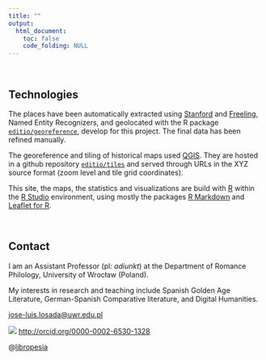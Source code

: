 ```yaml
---
title: ""
output: 
  html_document:
    toc: false
    code_folding: NULL
---
```

<br/>

## Technologies 

The places have been automatically extracted using [Stanford](https://nlp.stanford.edu/software/CRF-NER.html) and [Freeling](http://nlp.lsi.upc.edu/freeling), Named Entity Recognizers, and geolocated with the R package [```editio/georeference```](https://github.com/editio/georeference), develop for this project. The final data has been refined manually.

The georeference and tiling of historical maps used [QGIS](http://www.qgis.org). They are hosted in a github repository [```editio/tiles```](https://github.com/editio/tiles) and served through URLs in the XYZ source format (zoom level and tile grid coordinates).

This site, the maps, the statistics and visualizations are build with [R](https://www.r-project.org) within the [R Studio](https://www.rstudio.com) environment, using mostly the packages [R Markdown](https://rmarkdown.rstudio.com) and [Leaflet for R](https://rstudio.github.io/leaflet).

<br/>

## Contact

I am an Assistant Professor (pl: *adiunkt*) at the Department of Romance Philology, University of Wrocław (Poland).

My interests in research and teaching include Spanish Golden Age Literature, German-Spanish Comparative literature, and Digital Humanities.


<i class="far fa-envelope"></i> [jose-luis.losada@uwr.edu.pl](mailto:jose-luis.losada@uwr.edu.pl)

![](https://orcid.org/sites/default/files/images/orcid_16x16.png) [http://orcid.org/0000-0002-6530-1328](http://orcid.org/0000-0002-6530-1328)

<i class="fa fa-twitter"></i> @[libropesia](https://twitter.com/libropesia)